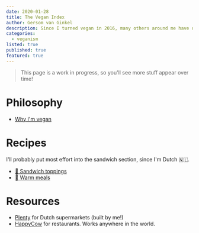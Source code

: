 ```yaml
---
date: 2020-01-28
title: The Vegan Index
author: Gersom van Ginkel
description: Since I turned vegan in 2016, many others around me have done the same. People often ask for advice, so I decided to share my experience and favorite recipes.
categories:
  - veganism
listed: true
published: true
featured: true
---
```


> This page is a work in progress, so you'll see more stuff appear over time!

# Philosophy

- [Why I'm vegan](/post/why-im-vegan/)

# Recipes

I'll probably put most effort into the sandwich section, since I'm Dutch 🇳🇱.

- [🥪 Sandwich toppings](/post/sandwich-toppings-recipes/)
- [🍛 Warm meals](/post/warm-meals-recipes/)

# Resources

- [Plenty](http://onelink.to/qy8s2q) for Dutch supermarkets (built by me!)
- [HappyCow](https://www.happycow.net) for restaurants. Works anywhere in the world.
